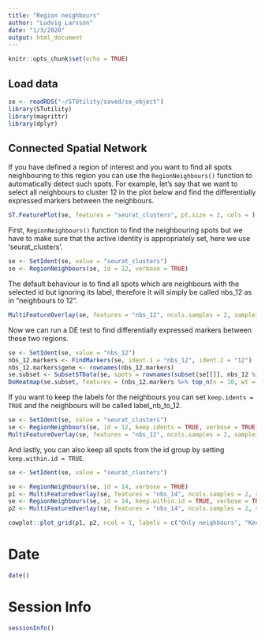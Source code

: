 ```yaml
---
title: "Region neighbours"
author: "Ludvig Larsson"
date: "1/3/2020"
output: html_document
---
```


```r
knitr::opts_chunk$set(echo = TRUE)
```

## Load data

```r

se <- readRDS("~/STUtility/saved/se_object")
library(STutility)
library(magrittr)
library(dplyr)

```

## Connected Spatial Network

If you have defined a region of interest and you want to find all spots neighbouring to this region you can use the `RegionNeighbours()` function to automatically detect such spots. For example, let's say that we want to select all neighbours to cluster 12 in the plot below and find the differentially expressed markers between the neighbours.

```r

ST.FeaturePlot(se, features = "seurat_clusters", pt.size = 2, cols = )

```

First, `RegionNeighbours()` function to find the neighbouring spots but we have to make sure that the active identity is appropriately set, here we use 'seurat_clusters'. 

```r

se <- SetIdent(se, value = "seurat_clusters")
se <- RegionNeighbours(se, id = 12, verbose = TRUE)

```

The default behaviour is to find all spots which are neighbours with the selected id but ignoring its label, therefore it will simply be called nbs_12 as in "neighbours to 12".

```r

MultiFeatureOverlay(se, features = "nbs_12", ncols.samples = 2, sampleids = 1:2, cols = c("red", "black", "lightgray"))

```

Now we can run a DE test to find differentially expressed markers between these two regions.

```r

se <- SetIdent(se, value = "nbs_12")
nbs_12.markers <- FindMarkers(se, ident.1 = "nbs_12", ident.2 = "12")
nbs_12.markers$gene <- rownames(nbs_12.markers)
se.subset <- SubsetSTData(se, spots = rownames(subset(se[[]], nbs_12 %in% c("12", "nbs_12"))))
DoHeatmap(se.subset, features = (nbs_12.markers %>% top_n(n = 10, wt = -log10(p_val_adj)))$gene, group.colors = c("black", "lightgray"))

```

If you want to keep the labels for the neighbours you can set `keep.idents = TRUE` and the neighbours will be called label_nb_to_12.

```r

se <- SetIdent(se, value = "seurat_clusters")
se <- RegionNeighbours(se, id = 12, keep.idents = TRUE, verbose = TRUE)
MultiFeatureOverlay(se, features = "nbs_12", ncols.samples = 2, sampleids = 1:2)

```

And lastly, you can also keep all spots from the id group by setting `keep.within.id = TRUE`.

```r

se <- SetIdent(se, value = "seurat_clusters")

se <- RegionNeighbours(se, id = 14, verbose = TRUE)
p1 <- MultiFeatureOverlay(se, features = "nbs_14", ncols.samples = 2, sampleids = 1:2)
se <- RegionNeighbours(se, id = 14, keep.within.id = TRUE, verbose = TRUE)
p2 <- MultiFeatureOverlay(se, features = "nbs_14", ncols.samples = 2, sampleids = 1:2)

cowplot::plot_grid(p1, p2, ncol = 1, labels = c("Only neighbours", "Keep within"))

```

# Date

```r
date()
````

# Session Info

```r
sessionInfo()
```
